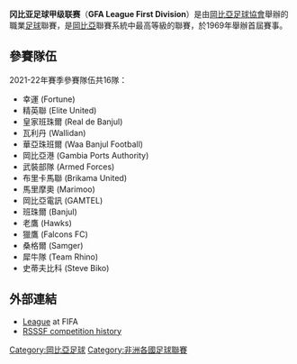 {{Infobox football league
| name             = 岡比亞足球甲級聯賽
| image            = 
| pixels           = 
| country          = 岡比亞
| confed           = [[非洲足球協會|CAF]]（[[非洲|非洲]]）
| founded          = {{Start date and age|1969}}
| teams            = 14 隊
| relegation       = [[岡比亞足球乙級聯賽|岡比亞足球乙級聯賽]]
| level            = 第 1 級
| domest_cup       = [[岡比亞盃|岡比亞盃]]
| confed_cup       = [[非洲聯賽冠軍盃|非洲聯賽冠軍盃]]<br /> [[非洲聯盟盃|非洲聯盟盃]]
| season           = 2018–19
| champions        = [[布里卡馬聯足球會|布里卡馬聯]]（第 2 次）
| most_champs      = [[韋列丹足球會|韋列丹]]（16 次）
| website          = 
}}

'''冈比亚足球甲级联赛'''（'''GFA League First Division'''）是由[[岡比亞足球協會|岡比亞足球協會]]舉辦的職業[[足球|足球]]聯賽，是[[岡比亞|岡比亞]]聯賽系統中最高等級的聯賽，於1969年舉辦首屆賽事。

== 參賽隊伍 ==
2021-22年賽季參賽隊伍共16隊：
*幸運 (Fortune)
*精英聯 (Elite United)
*皇家班珠爾 (Real de Banjul)
*瓦利丹 (Wallidan)
*華亞珠班爾 (Waa Banjul Football)
*岡比亞港 (Gambia Ports Authority)
*武裝部隊 (Armed Forces)
*布里卡馬聯 (Brikama United)
*馬里摩奧 (Marimoo)
*岡比亞電訊 (GAMTEL)
*班珠爾 (Banjul)
*老鷹 (Hawks)
*獵鷹 (Falcons FC)
*桑格爾 (Samger)
*犀牛隊 (Team Rhino)
*史蒂夫比科 (Steve Biko)

== 外部連結 ==
*[http://www.fifa.com/associations/association=gam/nationalleague/standings.html League] {{Wayback|url=http://www.fifa.com/associations/association=gam/nationalleague/standings.html |date=20160303210934 }} at FIFA
*[http://www.rsssf.com/tablesg/gambchamp.html RSSSF competition history] {{Wayback|url=http://www.rsssf.com/tablesg/gambchamp.html |date=20070103011330 }}

{{CAF leagues}}

[[Category:岡比亞足球|Category:岡比亞足球]]
[[Category:非洲各國足球聯賽|Category:非洲各國足球聯賽]]